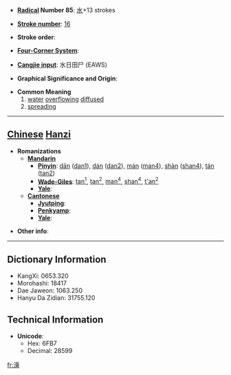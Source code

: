 * '''[[Wiktionary:Chinese radical index| Radical]] Number 85''': [[Wiktionary:Chinese radical index 水|水]]+13 strokes

* '''[[Wiktionary:Chinese total strokes index|Stroke number]]''': [[Wiktionary:Chinese total strokes index 16|16]]

* '''Stroke order''': 

* '''[[Wiktionary:Chinese four corner index|Four-Corner System]]''': 

* '''[[Wiktionary:Chinese Cangjie index|Cangjie input]]''': 水日田尸 (EAWS)

* '''Graphical Significance and Origin''': 

* '''Common Meaning'''
*# [[water]] [[overflowing]] [[diffused]]
*# [[spreading]]


----

== [[Chinese]] [[Hanzi]] ==

* '''Romanizations'''
** '''[[Mandarin]]'''
*** '''[[Pinyin]]''': [[dān]] ([[dan1]]), [[dán]] ([[dan2]]), [[màn]] ([[man4]]), [[shàn]] ([[shan4]]), [[tán]] ([[tan2]])
*** '''[[Wade-Giles]]''': [[tan1|tan<sup>1</sup>]], [[tan2|tan<sup>2</sup>]], [[man4|man<sup>4</sup>]], [[shan4|shan<sup>4</sup>]], [[t'an2|t'an<sup>2</sup>]]
*** '''[[Yale]]''': 
** '''[[Cantonese]]'''
*** '''[[Jyutping]]''':
*** '''[[Penkyamp]]''': 
*** '''[[Yale]]''': 

* '''Other info''': 

----

== Dictionary Information ==

* KangXi: 0653.320
* Morohashi: 18417
* Dae Jaweon: 1063.250
* Hanyu Da Zidian: 31755.120

== Technical Information ==

* '''Unicode''':
** Hex: 6FB7
** Decimal: 28599

[[fr:澷]]
